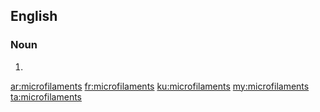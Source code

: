 ==English==

===Noun===
{{head|en}}

# {{plural of|microfilament}}

[[ar:microfilaments]]
[[fr:microfilaments]]
[[ku:microfilaments]]
[[my:microfilaments]]
[[ta:microfilaments]]